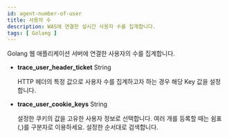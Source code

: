 ```yaml
---
id: agent-number-of-user
title: 사용자 수
description: WAS에 연결한 실시간 사용자 수를 집계합니다.
tags: [ Golang ]
---
```


Golang 웹 애플리케이션 서버에 연결한 사용자의 수를 집계합니다.

* **trace_user_header_ticket** <span class='type'>String</span>

  HTTP 헤더의 특정 값으로 사용자 수를 집계하고자 하는 경우 해당 Key 값을 설정합니다.

* **trace_user_cookie_keys** <span class='type'>String</span>

  설정한 쿠키의 값을 고유한 사용자 정보로 선택합니다. 여러 개를 등록할 때는 쉼표(,)를 구분자로 이용하세요. 설정한 순서대로 검색합니다.

